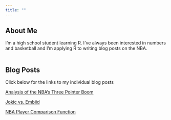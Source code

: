 ```yaml
---
title: ""
---
```


## About Me

I'm a high school student learning R. I've always been interested in numbers and basketball and I'm applying R to writing blog posts on the NBA.
<br >
<br >

## Blog Posts

Click below for the links to my individual blog posts
  
  <i class="fa-solid fa-basketball fa-2x"></i>
  <i class="fa-solid fa-chart-line fa-2x"></i>
  <a href="https://pltu06.github.io/three_pointer_blog_post.html" class="btn btn-primary" role="button">Analysis of the NBA's Three Pointer Boom</a>

  <i class="fa-solid fa-basketball fa-2x"></i>
  <i class="fa-solid fa-chart-line fa-2x"></i>
  <a href="https://pltu06.github.io/JokicvEmbiid.html" class="btn btn-primary" role="button">Jokic vs. Embiid</a>
  
  <i class="fa-solid fa-basketball fa-2x"></i>
  <i class="fa-solid fa-chart-line fa-2x"></i>
  <a href="https://pltu06.github.io/nba_player_function.html" class="btn btn-primary" role="button">NBA Player Comparison Function</a>  

